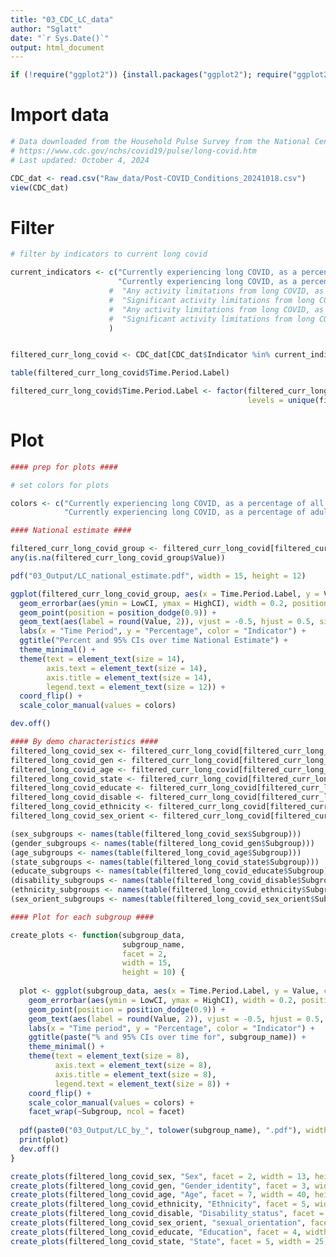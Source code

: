 ```yaml
---
title: "03_CDC_LC_data"
author: "Sglatt"
date: "`r Sys.Date()`"
output: html_document
---
```


```r
if (!require("ggplot2")) {install.packages("ggplot2"); require("ggplot2")}
```

# Import data
```r
# Data downloaded from the Household Pulse Survey from the National Center of Health Statistics (NCHS), CDC
# https://www.cdc.gov/nchs/covid19/pulse/long-covid.htm
# Last updated: October 4, 2024

CDC_dat <- read.csv("Raw_data/Post-COVID_Conditions_20241018.csv")
view(CDC_dat)
```

# Filter
```r
# filter by indicators to current long covid

current_indicators <- c("Currently experiencing long COVID, as a percentage of all adults",
                        "Currently experiencing long COVID, as a percentage of adults who ever had COVID"
                      #  "Any activity limitations from long COVID, as a percentage of adults who currently have long COVID", 
                      #  "Significant activity limitations from long COVID, as a percentage of adults who currently have long COVID", 
                      #  "Any activity limitations from long COVID, as a percentage of all adults", 
                      #  "Significant activity limitations from long COVID, as a percentage of all adults"
                      )


filtered_curr_long_covid <- CDC_dat[CDC_dat$Indicator %in% current_indicators, ]

table(filtered_curr_long_covid$Time.Period.Label)

filtered_curr_long_covid$Time.Period.Label <- factor(filtered_curr_long_covid$Time.Period.Label, 
                                                     levels = unique(filtered_curr_long_covid$Time.Period.Label))
```

# Plot
```r
#### prep for plots ####

# set colors for plots

colors <- c("Currently experiencing long COVID, as a percentage of all adults" = "#0066FF",
            "Currently experiencing long COVID, as a percentage of adults who ever had COVID" = "#339900")

#### National estimate ####

filtered_curr_long_covid_group <- filtered_curr_long_covid[filtered_curr_long_covid$Group == "National Estimate", ]
any(is.na(filtered_curr_long_covid_group$Value)) 

pdf("03_Output/LC_national_estimate.pdf", width = 15, height = 12)

ggplot(filtered_curr_long_covid_group, aes(x = Time.Period.Label, y = Value, color = Indicator)) +
  geom_errorbar(aes(ymin = LowCI, ymax = HighCI), width = 0.2, position = position_dodge(0.9)) +
  geom_point(position = position_dodge(0.9)) +
  geom_text(aes(label = round(Value, 2)), vjust = -0.5, hjust = 0.5, size = 3, position = position_dodge(0.9)) +  
  labs(x = "Time Period", y = "Percentage", color = "Indicator") +
  ggtitle("Percent and 95% CIs over time National Estimate") +
  theme_minimal() +
  theme(text = element_text(size = 14),  
        axis.text = element_text(size = 14),  
        axis.title = element_text(size = 14),  
        legend.text = element_text(size = 12)) +  
  coord_flip() +
  scale_color_manual(values = colors)

dev.off()

#### By demo characteristics ####
filtered_long_covid_sex <- filtered_curr_long_covid[filtered_curr_long_covid$Group == "By Sex", ]
filtered_long_covid_gen <- filtered_curr_long_covid[filtered_curr_long_covid$Group == "By Gender identity", ]
filtered_long_covid_age <- filtered_curr_long_covid[filtered_curr_long_covid$Group == "By Age", ]
filtered_long_covid_state <- filtered_curr_long_covid[filtered_curr_long_covid$Group == "By State", ]
filtered_long_covid_educate <- filtered_curr_long_covid[filtered_curr_long_covid$Group == "By Education", ]
filtered_long_covid_disable <- filtered_curr_long_covid[filtered_curr_long_covid$Group == "By Disability status", ]
filtered_long_covid_ethnicity <- filtered_curr_long_covid[filtered_curr_long_covid$Group == "By Race/Hispanic ethnicity", ]
filtered_long_covid_sex_orient <- filtered_curr_long_covid[filtered_curr_long_covid$Group == "By Sexual orientation", ]

(sex_subgroups <- names(table(filtered_long_covid_sex$Subgroup)))
(gender_subgroups <- names(table(filtered_long_covid_gen$Subgroup)))
(age_subgroups <- names(table(filtered_long_covid_age$Subgroup)))
(state_subgroups <- names(table(filtered_long_covid_state$Subgroup)))
(educate_subgroups <- names(table(filtered_long_covid_educate$Subgroup)))
(disability_subgroups <- names(table(filtered_long_covid_disable$Subgroup)))
(ethnicity_subgroups <- names(table(filtered_long_covid_ethnicity$Subgroup)))
(sex_orient_subgroups <- names(table(filtered_long_covid_sex_orient$Subgroup)))

#### Plot for each subgroup ####

create_plots <- function(subgroup_data, 
                         subgroup_name, 
                         facet = 2, 
                         width = 15, 
                         height = 10) {
  
  plot <- ggplot(subgroup_data, aes(x = Time.Period.Label, y = Value, color = Indicator)) +
    geom_errorbar(aes(ymin = LowCI, ymax = HighCI), width = 0.2, position = position_dodge(0.9)) +
    geom_point(position = position_dodge(0.9)) +
    geom_text(aes(label = round(Value, 2)), vjust = -0.5, hjust = 0.5, size = 2.4, position = position_dodge(0.9)) +
    labs(x = "Time period", y = "Percentage", color = "Indicator") +
    ggtitle(paste("% and 95% CIs over time for", subgroup_name)) +
    theme_minimal() +
    theme(text = element_text(size = 8),  
          axis.text = element_text(size = 8),  
          axis.title = element_text(size = 8),  
          legend.text = element_text(size = 8)) + 
    coord_flip() +
    scale_color_manual(values = colors) +
    facet_wrap(~Subgroup, ncol = facet)  
  
  pdf(paste0("03_Output/LC_by_", tolower(subgroup_name), ".pdf"), width = width, height = height)
  print(plot)
  dev.off()
}

create_plots(filtered_long_covid_sex, "Sex", facet = 2, width = 13, height = 12)
create_plots(filtered_long_covid_gen, "Gender_identity", facet = 3, width = 24, height = 12)
create_plots(filtered_long_covid_age, "Age", facet = 7, width = 40, height = 12)
create_plots(filtered_long_covid_ethnicity, "Ethnicity", facet = 5, width = 35, height = 12)
create_plots(filtered_long_covid_disable, "Disability_status", facet = 2, width = 13, height = 12)
create_plots(filtered_long_covid_sex_orient, "sexual_orientation", facet = 3, width = 18, height = 12)
create_plots(filtered_long_covid_educate, "Education", facet = 4, width = 16, height = 12)
create_plots(filtered_long_covid_state, "State", facet = 5, width = 25, height = 60)
```

